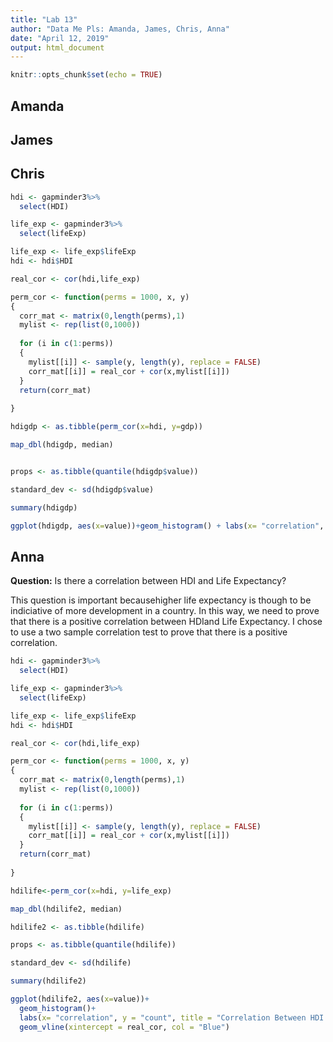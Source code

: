 ---
title: "Lab 13"
author: "Data Me Pls: Amanda, James, Chris, Anna"
date: "April 12, 2019"
output: html_document
---

```{r setup, include=FALSE}
knitr::opts_chunk$set(echo = TRUE)
```


## Amanda

## James

## Chris
```{r, Eval=FALSE}
hdi <- gapminder3%>%
  select(HDI)

life_exp <- gapminder3%>%
  select(lifeExp)

life_exp <- life_exp$lifeExp
hdi <- hdi$HDI

real_cor <- cor(hdi,life_exp)

perm_cor <- function(perms = 1000, x, y)
{
  corr_mat <- matrix(0,length(perms),1)
  mylist <- rep(list(0,1000))
  
  for (i in c(1:perms))
  {
    mylist[[i]] <- sample(y, length(y), replace = FALSE)
    corr_mat[[i]] = real_cor + cor(x,mylist[[i]])
  }
  return(corr_mat)
  
}

hdigdp <- as.tibble(perm_cor(x=hdi, y=gdp))

map_dbl(hdigdp, median)


props <- as.tibble(quantile(hdigdp$value))

standard_dev <- sd(hdigdp$value)

summary(hdigdp)

ggplot(hdigdp, aes(x=value))+geom_histogram() + labs(x= "correlation", y = "count", title = "correlation between GDP per capita and HDI")+ geom_vline(xintercept = real_cor, col = "Blue")
```

## Anna

__Question:__ Is there a correlation between HDI and Life Expectancy?

This question is important becausehigher life expectancy is though to be indiciative of more development in a country. In this way, we need to prove that there is a positive correlation between HDIand Life Expectancy. I chose to use a two sample correlation test to prove that there is a positive correlation.

```{r, Eval=FALSE}
hdi <- gapminder3%>%
  select(HDI)

life_exp <- gapminder3%>%
  select(lifeExp)

life_exp <- life_exp$lifeExp
hdi <- hdi$HDI

real_cor <- cor(hdi,life_exp)

perm_cor <- function(perms = 1000, x, y)
{
  corr_mat <- matrix(0,length(perms),1)
  mylist <- rep(list(0,1000))
  
  for (i in c(1:perms))
  {
    mylist[[i]] <- sample(y, length(y), replace = FALSE)
    corr_mat[[i]] = real_cor + cor(x,mylist[[i]])
  }
  return(corr_mat)
  
}

hdilife<-perm_cor(x=hdi, y=life_exp)

map_dbl(hdilife2, median)

hdilife2 <- as.tibble(hdilife)

props <- as.tibble(quantile(hdilife))

standard_dev <- sd(hdilife)

summary(hdilife2)

ggplot(hdilife2, aes(x=value))+
  geom_histogram()+
  labs(x= "correlation", y = "count", title = "Correlation Between HDI and life expectency")+
  geom_vline(xintercept = real_cor, col = "Blue")
```